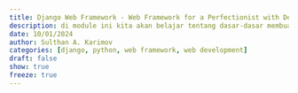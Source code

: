 ```yaml
---
title: Django Web Framework - Web Framework for a Perfectionist with Deadline
description: di module ini kita akan belajar tentang dasar-dasar membuat aplikasi web dengan django
date: 10/01/2024
author: Sulthan A. Karimov
categories: [django, python, web framework, web development]
draft: false
show: true
freeze: true
---
```

